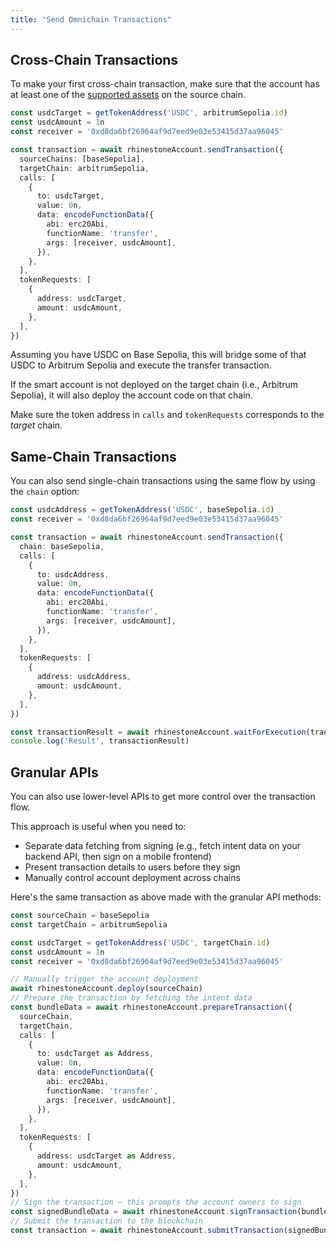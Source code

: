 ```yaml
---
title: "Send Omnichain Transactions"
---
```



## Cross-Chain Transactions

To make your first cross-chain transaction, make sure that the account has at least one of the [supported assets](../../home/introduction/supported-chains) on the source chain.

```ts
const usdcTarget = getTokenAddress('USDC', arbitrumSepolia.id)
const usdcAmount = 1n
const receiver = '0xd8da6bf26964af9d7eed9e03e53415d37aa96045'

const transaction = await rhinestoneAccount.sendTransaction({
  sourceChains: [baseSepolia],
  targetChain: arbitrumSepolia,
  calls: [
    {
      to: usdcTarget,
      value: 0n,
      data: encodeFunctionData({
        abi: erc20Abi,
        functionName: 'transfer',
        args: [receiver, usdcAmount],
      }),
    },
  ],
  tokenRequests: [
    {
      address: usdcTarget,
      amount: usdcAmount,
    },
  ],
})
```

Assuming you have USDC on Base Sepolia, this will bridge some of that USDC to Arbitrum Sepolia and execute the transfer transaction.

If the smart account is not deployed on the target chain (i.e., Arbitrum Sepolia), it will also deploy the account code on that chain.

<Note>Make sure the token address in `calls` and `tokenRequests` corresponds to the _target_ chain.</Note>

## Same-Chain Transactions

You can also send single-chain transactions using the same flow by using the `chain` option:

```ts
const usdcAddress = getTokenAddress('USDC', baseSepolia.id)
const receiver = '0xd8da6bf26964af9d7eed9e03e53415d37aa96045'

const transaction = await rhinestoneAccount.sendTransaction({
  chain: baseSepolia,
  calls: [
    {
      to: usdcAddress,
      value: 0n,
      data: encodeFunctionData({
        abi: erc20Abi,
        functionName: 'transfer',
        args: [receiver, usdcAmount],
      }),
    },
  ],
  tokenRequests: [
    {
      address: usdcAddress,
      amount: usdcAmount,
    },
  ],
})

const transactionResult = await rhinestoneAccount.waitForExecution(transaction)
console.log('Result', transactionResult)
```

## Granular APIs

You can also use lower-level APIs to get more control over the transaction flow.

This approach is useful when you need to:
- Separate data fetching from signing (e.g., fetch intent data on your backend API, then sign on a mobile frontend)
- Present transaction details to users before they sign
- Manually control account deployment across chains

Here's the same transaction as above made with the granular API methods:

```ts
const sourceChain = baseSepolia
const targetChain = arbitrumSepolia

const usdcTarget = getTokenAddress('USDC', targetChain.id)
const usdcAmount = 1n
const receiver = '0xd8da6bf26964af9d7eed9e03e53415d37aa96045'

// Manually trigger the account deployment
await rhinestoneAccount.deploy(sourceChain)
// Prepare the transaction by fetching the intent data
const bundleData = await rhinestoneAccount.prepareTransaction({
  sourceChain,
  targetChain,
  calls: [
    {
      to: usdcTarget as Address,
      value: 0n,
      data: encodeFunctionData({
        abi: erc20Abi,
        functionName: 'transfer',
        args: [receiver, usdcAmount],
      }),
    },
  ],
  tokenRequests: [
    {
      address: usdcTarget as Address,
      amount: usdcAmount,
    },
  ],
})
// Sign the transaction — this prompts the account owners to sign
const signedBundleData = await rhinestoneAccount.signTransaction(bundleData)
// Submit the transaction to the blockchain
const transaction = await rhinestoneAccount.submitTransaction(signedBundleData)
```

<SnippetOmnichainTransactions />
